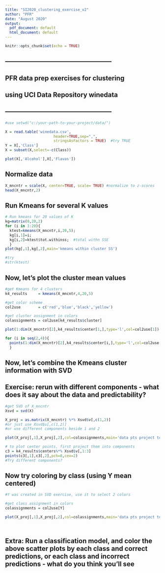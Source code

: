 ---
title: "SI2020_clustering_exercise_v2"
author: "PFR"
date: "August 2020"
output:
  pdf_document: default
  html_document: default
---

```{r setup, include=FALSE}
knitr::opts_chunk$set(echo = TRUE)
```

## --------------------------------------------------
##    PFR data prep exercises for clustering
##    using UCI Data Repository winedata
## --------------------------------------------------

```{r}
#use setwd("c:/your-path-to-your-project/data/")

X = read.table('winedata.csv',
                      header=TRUE,sep=",",
                      stringsAsFactors = TRUE)  #try TRUE
Y = X[,'Class']
X = subset(X,select=-c(Class))

plot(X[,'Alcohol'],X[,'Flavas'])
```


## Normalize data

```{r get numeric columns, echo=TRUE}

X_mncntr = scale(X, center=TRUE, scale= TRUE) #normalize to z-scores
head(X_mncntr,2)
```


## Run Kmeans for several K values


```{r kmeans, echo=TRUE}

# Run kmeans for 20 values of K
kg=matrix(0,20,2)
for (i in 1:20){
  ktest=kmeans(X_mncntr,i,20,5);
  kg[i,1]=i;
  kg[i,2]=ktest$tot.withinss;  #total withn SSE 
  }
plot(kg[,1],kg[,2],main='kmeans within cluster SS')

#try
#str(ktest)

```

## Now, let's plot the cluster mean values

```{r try 4 clusters, echo=TRUE}
#get Kmeans for 4 clusters 
k4_results     = kmeans(X_mncntr,4,20,5)

#get color scheme
col2use        = c('red','blue','black','yellow')

#get cluster assignment in colors
colassignments = col2use[k4_results$cluster]

plot(1:dim(X_mncntr)[2],k4_results$center[1,],type='l',col=col2use[1])

for (i in seq(2,4)){
  points(1:dim(X_mncntr)[2],k4_results$center[i,],type='l',col=col2use[i])
  }

```

## Now, let's combine the Kmeans cluster information with SVD 

## Exercise: rerun with different components - what does it say about the data and predictability?

```{r combine Kmeans cluster with SVD info, echo=TRUE}
#get SVD of X_mncntr
Xsvd = svd(X)

X_proj = as.matrix(X_mncntr) %*% Xsvd$v[,c(1,2)] 
#or just use Xsvd$u[,c(1,2)] 
#or use different components beside 1 and 2

plot(X_proj[,1],X_proj[,2],col=colassignments,main='data pts project to 1,2 SVD components, colored by kmeans')

# to plot center points, first project them into components
c3 = k4_results$centers%*% Xsvd$v[,1:3] 
points(c3[,1],c3[,2],pch=8,cex=2)   
#Try different components?


```

## Now try coloring by class (using Y mean centered)


```{r plot with Y color}

#Y was created in SVD exercise, use it to select 2 colors

#get class assignment in colors
colassignments = col2use[Y]

plot(X_proj[,1],X_proj[,2],col=colassignments,main='data pts project to 1,2 SVD components, colored by class')




```
## Extra:  Run a classification model, and color the above scatter plots by each class and correct predictions, or each class and incorrect predictions - what do you think you'll see

